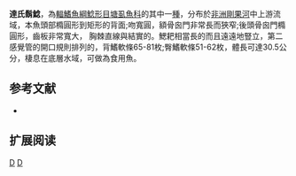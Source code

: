 {{Speciesbox 
| taxon = Clarias dumerilii
| status = LC
| status_system = IUCN3.1
| authority = [[Steindachner|Steindachner]], 1866
| synonyms = *''Clarias dumerili''<br /><small>Steindachner, 1866</small>
*''Clarias lualae''<br /><small>Lönnberg & Rendahl, 1922</small>
*''Clarias ngola''<br /><small>Lönnberg & Rendahl, 1922</small>
}}

'''達氏鬍鯰'''，為[[輻鰭魚綱|輻鰭魚綱]][[鯰形目|鯰形目]][[塘虱魚科|塘虱魚科]]的其中一[[種|種]]，分布於[[非洲|非洲]][[剛果河|剛果河]]中上游流域，本魚頭部橢圓形到矩形的背面;吻寬圓，額骨囪門非常長而狹窄;後頭骨囪門橢圓形，齒板非常寬大， 胸棘直線與結實的。鰓耙相當長的而且遠遠地豎立，第二感覺管的開口規則排列的，背鰭軟條65-81枚;臀鰭軟條51-62枚，體長可達30.5公分，棲息在底層水域，可做為食用魚。

==参考文献==
*{{FishBase_species|genus=Clarias|species=dumerilii|year=2011|month=12}}

== 扩展阅读 ==
{{refbegin}}
{{wikispecies-inline|Clarias dumerilii|達氏鬍鯰}}
{{refend}}
{{Taxonbar|from=Q3759400}}

[[Category:食用魚|D]]
[[Category:鬍鯰屬|D]]